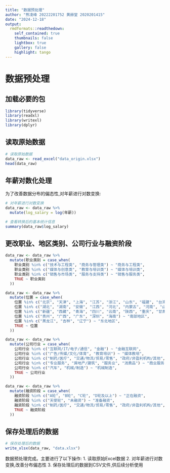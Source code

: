 ---
title: "数据预处理"
author: "熊凌峰 20222201752 黄赫堂 2020201415"
date: "2024-12-18"
output: 
  rmdformats::readthedown:
    self_contained: true
    thumbnails: false
    lightbox: true
    gallery: false
    highlight: tango
---

# 数据预处理

## 加载必要的包

```{r}
library(tidyverse)
library(readxl)
library(writexl)
library(dplyr)
```

## 读取原始数据

```{r}
# 读取原始数据
data_raw <- read_excel("data_origin.xlsx")
head(data_raw)
```

## 年薪对数化处理

为了改善数据分布的偏态性,对年薪进行对数变换:

```{r}
# 对年薪进行对数变换
data_raw <- data_raw %>%
  mutate(log_salary = log(年薪))

# 查看转换后的基本统计信息
summary(data_raw$log_salary)
```

## 更改职业、地区类别、公司行业与融资阶段
```{r}
data_raw <- data_raw %>%
  mutate(职业类别 = case_when(
    职业类别 %in% c("技术与工程类", "商务与管理类") ~ "商务与工程类",
    职业类别 %in% c("媒体与创意类", "教育与培训类") ~ "媒体与培训类",
    职业类别 %in% c("销售与市场类", "服务与支持类") ~ "销售与服务类",
    TRUE ~ 职业类别
  ))
```

```{r}
data_raw <- data_raw %>%
  mutate(位置 = case_when(
    位置 %in% c("北京", "天津", "上海", "江苏", "浙江", "山东", "福建", "台湾") ~ "东部地区",
    位置 %in% c("湖北", "湖南", "安徽", "江西", "河北", "内蒙古", "河南", "山西") ~ "中部地区",
    位置 %in% c("新疆", "西藏", "青海", "四川", "云南", "陕西", "重庆", "甘肃", "宁夏") ~ "西部地区",
    位置 %in% c("贵州", "广西", "广东", "深圳", "海南") ~ "南部地区",
    位置 %in% c("黑龙江", "吉林", "辽宁") ~ "东北地区",
    TRUE ~ 位置
  ))
```

```{r}
data_raw <- data_raw %>%
  mutate(公司行业 = case_when(
    公司行业 %in% c("互联网/IT/电子/通信", "金融") ~ "金融互联网",
    公司行业 %in% c("广告/传媒/文化/体育", "教育培训") ~ "媒体教培",
    公司行业 %in% c("制药/医疗", "交通/物流/贸易/零售", "政府/非盈利机构/其他", "能源/化工/环保") ~ "公共服务",
    公司行业 %in% c("专业服务", "房地产/建筑", "服务业", "消费品") ~ "商业服务",
    公司行业 %in% c("汽车", "机械/制造") ~ "机械制造",
    TRUE ~ 公司行业
  ))
```

```{r}
data_raw <- data_raw %>%
  mutate(融资阶段 = case_when(
    融资阶段 %in% c("A轮", "B轮", "C轮", "D轮及以上") ~ "正在融资",
    融资阶段 %in% c("天使轮", "未融资") ~ "准备融资",
    融资阶段 %in% c("制药/医疗", "交通/物流/贸易/零售", "政府/非盈利机构/其他", "能源/化工/环保") ~ "公共服务",
    TRUE ~ 融资阶段
  ))
```

## 保存处理后的数据

```{r}
# 保存处理后的数据
write_xlsx(data_raw, "data.xlsx")
```

数据预处理完成。主要进行了以下操作:
1. 读取原始Excel数据
2. 对年薪进行对数变换,改善分布偏态性
3. 保存处理后的数据到CSV文件,供后续分析使用

